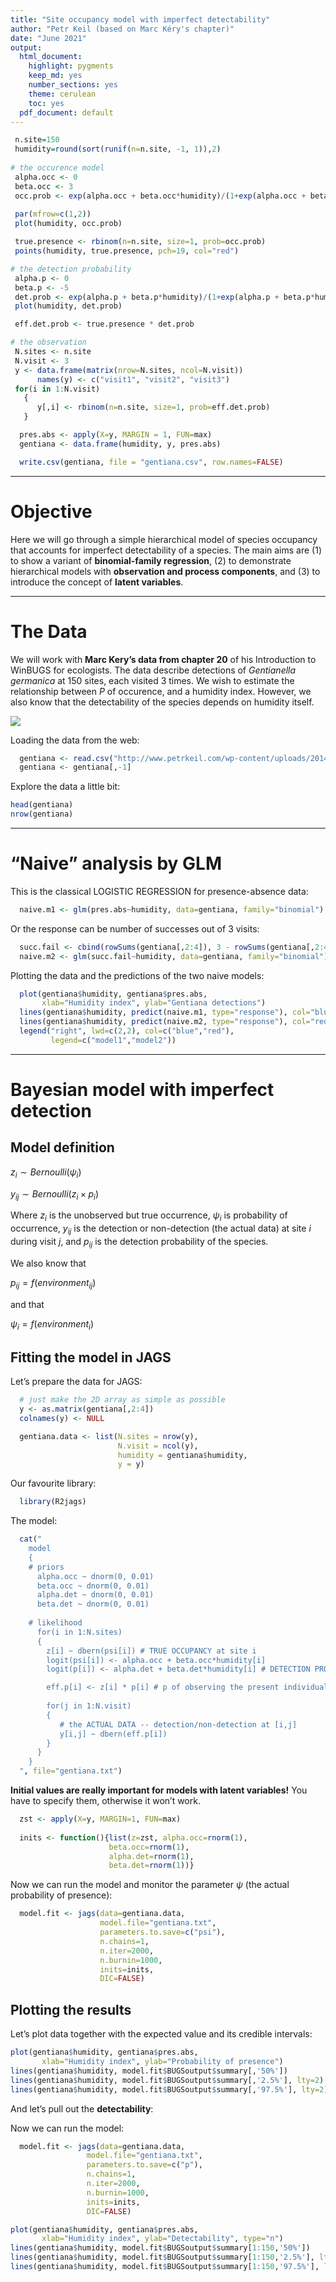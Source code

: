 ```yaml
---
title: "Site occupancy model with imperfect detectability"
author: "Petr Keil (based on Marc Kéry's chapter)"
date: "June 2021"
output:
  html_document:
    highlight: pygments
    keep_md: yes
    number_sections: yes
    theme: cerulean
    toc: yes
  pdf_document: default
---
```


```r
 n.site=150
 humidity=round(sort(runif(n=n.site, -1, 1)),2)
 
# the occurence model
 alpha.occ <- 0
 beta.occ <- 3
 occ.prob <- exp(alpha.occ + beta.occ*humidity)/(1+exp(alpha.occ + beta.occ*humidity))
 
 par(mfrow=c(1,2))
 plot(humidity, occ.prob)

 true.presence <- rbinom(n=n.site, size=1, prob=occ.prob)
 points(humidity, true.presence, pch=19, col="red")

# the detection probability
 alpha.p <- 0
 beta.p <- -5
 det.prob <- exp(alpha.p + beta.p*humidity)/(1+exp(alpha.p + beta.p*humidity))
 plot(humidity, det.prob)

 eff.det.prob <- true.presence * det.prob

# the observation
 N.sites <- n.site
 N.visit <- 3
 y <- data.frame(matrix(nrow=N.sites, ncol=N.visit))
      names(y) <- c("visit1", "visit2", "visit3")
 for(i in 1:N.visit)
   {
      y[,i] <- rbinom(n=n.site, size=1, prob=eff.det.prob)
   }

  pres.abs <- apply(X=y, MARGIN = 1, FUN=max)
  gentiana <- data.frame(humidity, y, pres.abs)

  write.csv(gentiana, file = "gentiana.csv", row.names=FALSE)
```

***

# Objective

Here we will go through a simple hierarchical model of species occupancy that
accounts for imperfect detectability of a species. The main aims are (1) to show a variant of **binomial-family regression**, (2) to demonstrate
hierarchical models with **observation and process components**, and (3) to introduce
the concept of **latent variables**.

***

# The Data

We will work with **Marc Kery's data from chapter 20** of his Introduction to WinBUGS for ecologists.
The data describe detections of *Gentianella germanica* at 150 sites, each visited 3 times. We wish to estimate the relationship between $P$ of occurence, and a humidity index. However, we also know that the detectability of the species depends on humidity itself.

![](figure/gentiana.png)


Loading the data from the web:
```r
  gentiana <- read.csv("http://www.petrkeil.com/wp-content/uploads/2014/02/gentiana.csv")
  gentiana <- gentiana[,-1]
```

Explore the data a little bit:
```r
head(gentiana)
nrow(gentiana)
```

***

# "Naive" analysis by GLM

This is the classical LOGISTIC REGRESSION for presence-absence data:
```r
  naive.m1 <- glm(pres.abs~humidity, data=gentiana, family="binomial")
```

Or the response can be number of successes out of 3 visits:
```r
  succ.fail <- cbind(rowSums(gentiana[,2:4]), 3 - rowSums(gentiana[,2:4]))
  naive.m2 <- glm(succ.fail~humidity, data=gentiana, family="binomial")
```

Plotting the data and the predictions of the two naive models:
```r
  plot(gentiana$humidity, gentiana$pres.abs,
       xlab="Humidity index", ylab="Gentiana detections")
  lines(gentiana$humidity, predict(naive.m1, type="response"), col="blue")
  lines(gentiana$humidity, predict(naive.m2, type="response"), col="red")
  legend("right", lwd=c(2,2), col=c("blue","red"),
         legend=c("model1","model2"))
```

***

# Bayesian model with imperfect detection

## Model definition

$z_i \sim Bernoulli(\psi_i)$

$y_{ij} \sim Bernoulli(z_i \times p_{i})$

Where $z_i$ is the unobserved but true occurrence, $\psi_i$ is probability of occurrence, $y_{ij}$ is the detection or non-detection (the actual data) at site $i$ during visit $j$, and $p_{ij}$ is the detection probability of the species.

We also know that

$p_{ij}=f(environment_{ij})$

and that

$\psi_i=f(environment_i)$


## Fitting the model in JAGS

Let's prepare the data for JAGS:
```r
  # just make the 2D array as simple as possible
  y <- as.matrix(gentiana[,2:4])
  colnames(y) <- NULL

  gentiana.data <- list(N.sites = nrow(y),
                        N.visit = ncol(y),
                        humidity = gentiana$humidity,
                        y = y)
```

Our favourite library:
```r
  library(R2jags)
```

The model:
```r
  cat("
    model
    {
    # priors
      alpha.occ ~ dnorm(0, 0.01)
      beta.occ ~ dnorm(0, 0.01)
      alpha.det ~ dnorm(0, 0.01)
      beta.det ~ dnorm(0, 0.01)
      
    # likelihood 
      for(i in 1:N.sites)
      {
        z[i] ~ dbern(psi[i]) # TRUE OCCUPANCY at site i
        logit(psi[i]) <- alpha.occ + beta.occ*humidity[i] 
        logit(p[i]) <- alpha.det + beta.det*humidity[i] # DETECTION PROBABILITY

        eff.p[i] <- z[i] * p[i] # p of observing the present individual
        
        for(j in 1:N.visit)
        {           
           # the ACTUAL DATA -- detection/non-detection at [i,j]
           y[i,j] ~ dbern(eff.p[i]) 
        }  
      }
    }
  ", file="gentiana.txt")
```
  
**Initial values are really important for models with latent variables!** You have to specify them, otherwise it won't work.
```r
  zst <- apply(X=y, MARGIN=1, FUN=max)
  
  inits <- function(){list(z=zst, alpha.occ=rnorm(1),
                      beta.occ=rnorm(1),
                      alpha.det=rnorm(1),
                      beta.det=rnorm(1))}
```

Now we can run the model and monitor the parameter $\psi$ (the actual 
probability of presence):
```r
  model.fit <- jags(data=gentiana.data, 
                    model.file="gentiana.txt",
                    parameters.to.save=c("psi"),
                    n.chains=1,
                    n.iter=2000,
                    n.burnin=1000,
                    inits=inits, 
                    DIC=FALSE)
```

## Plotting the results

Let's plot data together with the expected value and its credible intervals:
```r
plot(gentiana$humidity, gentiana$pres.abs,
       xlab="Humidity index", ylab="Probability of presence")
lines(gentiana$humidity, model.fit$BUGSoutput$summary[,'50%'])
lines(gentiana$humidity, model.fit$BUGSoutput$summary[,'2.5%'], lty=2)
lines(gentiana$humidity, model.fit$BUGSoutput$summary[,'97.5%'], lty=2)
```

And let's pull out the **detectability**:

Now we can run the model:
```r
  model.fit <- jags(data=gentiana.data, 
                 model.file="gentiana.txt",
                 parameters.to.save=c("p"),
                 n.chains=1,
                 n.iter=2000,
                 n.burnin=1000,
                 inits=inits, 
                 DIC=FALSE)

plot(gentiana$humidity, gentiana$pres.abs,
       xlab="Humidity index", ylab="Detectability", type="n")
lines(gentiana$humidity, model.fit$BUGSoutput$summary[1:150,'50%'])
lines(gentiana$humidity, model.fit$BUGSoutput$summary[1:150,'2.5%'], lty=2)
lines(gentiana$humidity, model.fit$BUGSoutput$summary[1:150,'97.5%'], lty=2)
```







